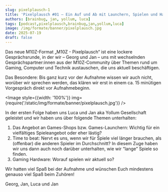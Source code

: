 ```yaml
---
slug: pixelplausch-1
title: 'Pixelplausch #01 – Ein Auf und Ab mit Launchern, Spielen und Hardware'
authors: [brainbug, jan, yollum, luca]
tags: [podcast,pixelplausch,brainbug,jan,yollum,luca]
image: /img/formate/banner/pixelplausch.jpg
date: 2025-07-19
draft: false
---
```



Das neue M10Z-Format „M10Z - Pixelplausch“ ist eine lockere Gesprächsrunde, in der wir – Georg und Jan – uns mit wechselnden Gesprächspartner:innen aus der M10Z-Community über Themen rund um Gaming, Computer und Technik austauschen, die uns aktuell beschäftigen.

Das Besondere: Bis ganz kurz vor der Aufnahme wissen wir auch nicht, worüber wir sprechen werden, das klären wir erst in einem ca. 15 minütigen Vorgespräch direkt vor Aufnahmebeginn.

<Image style={{width: '100%'}} img={require('/static/img/formate/banner/pixelplausch.jpg')} />

<!--truncate-->

In der ersten Folge haben uns Luca und Jan aka Yollum Gesellschaft geleistet und wir haben uns über folgende Themen unterhalten:

1. Das Angebot an Games-Shops bzw. Games-Launchern: Wichtig für ein vielfältiges Spieleangebot oder eher lästig?
2. Time to beat: Nervt es uns, wenn wir für Spiele viel länger brauchen, als (offenbar) die anderen Spieler im Durchschnitt? In diesem Zuge haben wir uns dann auch noch darüber unterhalten, wie wir “lange” Spiele so finden.
3. Gaming Hardware: Worauf spielen wir aktuell so?


Wir hatten viel Spaß bei der Aufnahme und wünschen Euch mindestens genauso viel Spaß beim Zuhören!

Georg, Jan, Luca und Jan


<ReactPlayer
    width="100%"
    height="50px"
    controls
    src='https://m10z.picnotes.de/TODO'
/>
